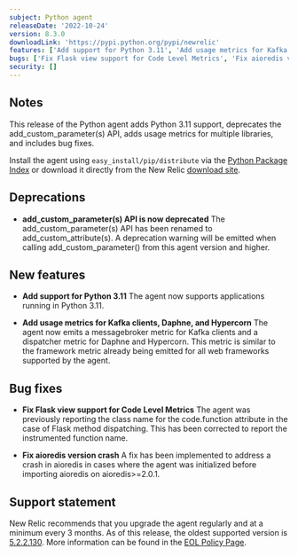 ```yaml
---
subject: Python agent
releaseDate: '2022-10-24'
version: 8.3.0
downloadLink: 'https://pypi.python.org/pypi/newrelic'
features: ['Add support for Python 3.11', 'Add usage metrics for Kafka clients, Daphne, and Hypercorn']
bugs: ['Fix Flask view support for Code Level Metrics', 'Fix aioredis version crash']
security: []
---
```


## Notes

This release of the Python agent adds Python 3.11 support, deprecates the add_custom_parameter(s) API, adds usage metrics for multiple libraries, and includes bug fixes.

Install the agent using `easy_install/pip/distribute` via the [Python Package Index](https://pypi.python.org/pypi/newrelic) or download it directly from the New Relic [download site](http://download.newrelic.com/python_agent/release).

## Deprecations

* **add_custom_parameter(s) API is now deprecated**
  The add_custom_parameter(s) API has been renamed to add_custom_attribute(s). A deprecation warning will be emitted when calling add_custom_parameter() from this agent version and higher.

## New features

* **Add support for Python 3.11**
    The agent now supports applications running in Python 3.11.

* **Add usage metrics for Kafka clients, Daphne, and Hypercorn**
  The agent now emits a messagebroker metric for Kafka clients and a dispatcher metric for Daphne and Hypercorn. This metric is similar to the framework metric already being emitted for all web frameworks supported by the agent.


## Bug fixes
* **Fix Flask view support for Code Level Metrics**
    The agent was previously reporting the class name for the code.function attribute in the case of Flask method dispatching. This has been corrected to report the instrumented function name.

* **Fix aioredis version crash**
    A fix has been implemented to address a crash in aioredis in cases where the agent was initialized before importing aioredis on aioredis>=2.0.1.

## Support statement
  New Relic recommends that you upgrade the agent regularly and at a minimum every 3 months. As of this release, the oldest supported version is [5.2.2.130](https://docs.newrelic.com/docs/release-notes/agent-release-notes/python-release-notes/python-agent-522130). More information can be found in the [EOL Policy Page](https://docs.newrelic.com/docs/apm/agents/python-agent/getting-started/python-agent-eol-policy/).
